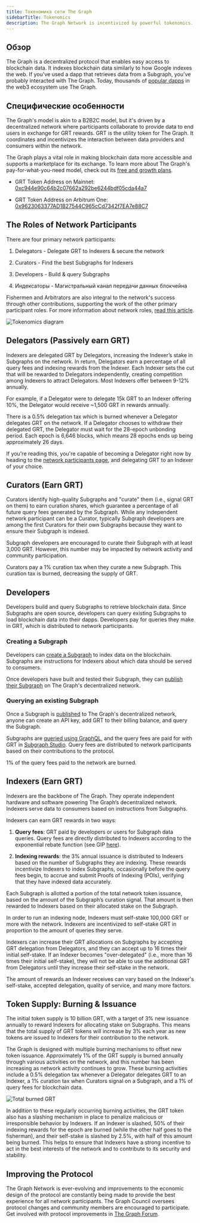 ```yaml
---
title: Токеномика сети The Graph
sidebarTitle: Tokenomics
description: The Graph Network is incentivized by powerful tokenomics. Here’s how GRT, The Graph’s native work utility token, works.
---
```


## Обзор

The Graph is a decentralized protocol that enables easy access to blockchain data. It indexes blockchain data similarly to how Google indexes the web. If you've used a dapp that retrieves data from a Subgraph, you've probably interacted with The Graph. Today, thousands of [popular dapps](https://thegraph.com/explorer) in the web3 ecosystem use The Graph.

## Специфические особенности

The Graph's model is akin to a B2B2C model, but it's driven by a decentralized network where participants collaborate to provide data to end users in exchange for GRT rewards. GRT is the utility token for The Graph. It coordinates and incentivizes the interaction between data providers and consumers within the network.

The Graph plays a vital role in making blockchain data more accessible and supports a marketplace for its exchange. To learn more about The Graph's pay-for-what-you-need model, check out its [free and growth plans](/subgraphs/billing/).

- GRT Token Address on Mainnet: [0xc944e90c64b2c07662a292be6244bdf05cda44a7](https://etherscan.io/token/0xc944e90c64b2c07662a292be6244bdf05cda44a7)

- GRT Token Address on Arbitrum One: [0x9623063377AD1B27544C965cCd7342f7EA7e88C7](https://arbiscan.io/token/0x9623063377ad1b27544c965ccd7342f7ea7e88c7)

## The Roles of Network Participants

There are four primary network participants:

1. Delegators - Delegate GRT to Indexers & secure the network

2. Curators - Find the best Subgraphs for Indexers

3. Developers - Build & query Subgraphs

4. Индексаторы - Магистральный канал передачи данных блокчейна

Fishermen and Arbitrators are also integral to the network's success through other contributions, supporting the work of the other primary participant roles. For more information about network roles, [read this article](https://thegraph.com/blog/the-graph-grt-token-economics/).

![Tokenomics diagram](/img/updated-tokenomics-image.png)

## Delegators (Passively earn GRT)

Indexers are delegated GRT by Delegators, increasing the Indexer’s stake in Subgraphs on the network. In return, Delegators earn a percentage of all query fees and indexing rewards from the Indexer. Each Indexer sets the cut that will be rewarded to Delegators independently, creating competition among Indexers to attract Delegators. Most Indexers offer between 9-12% annually.

For example, if a Delegator were to delegate 15k GRT to an Indexer offering 10%, the Delegator would receive ~1,500 GRT in rewards annually.

There is a 0.5% delegation tax which is burned whenever a Delegator delegates GRT on the network. If a Delegator chooses to withdraw their delegated GRT, the Delegator must wait for the 28-epoch unbonding period. Each epoch is 6,646 blocks, which means 28 epochs ends up being approximately 26 days.

If you're reading this, you're capable of becoming a Delegator right now by heading to the [network participants page](https://thegraph.com/explorer/participants/indexers), and delegating GRT to an Indexer of your choice.

## Curators (Earn GRT)

Curators identify high-quality Subgraphs and "curate" them (i.e., signal GRT on them) to earn curation shares, which guarantee a percentage of all future query fees generated by the Subgraph. While any independent network participant can be a Curator, typically Subgraph developers are among the first Curators for their own Subgraphs because they want to ensure their Subgraph is indexed.

Subgraph developers are encouraged to curate their Subgraph with at least 3,000 GRT. However, this number may be impacted by network activity and community participation.

Curators pay a 1% curation tax when they curate a new Subgraph. This curation tax is burned, decreasing the supply of GRT.

## Developers

Developers build and query Subgraphs to retrieve blockchain data. Since Subgraphs are open source, developers can query existing Subgraphs to load blockchain data into their dapps. Developers pay for queries they make in GRT, which is distributed to network participants.

### Creating a Subgraph

Developers can [create a Subgraph](/developing/creating-a-subgraph/) to index data on the blockchain. Subgraphs are instructions for Indexers about which data should be served to consumers.

Once developers have built and tested their Subgraph, they can [publish their Subgraph](/subgraphs/developing/publishing/publishing-a-subgraph/) on The Graph's decentralized network.

### Querying an existing Subgraph

Once a Subgraph is [published](/subgraphs/developing/publishing/publishing-a-subgraph/) to The Graph's decentralized network, anyone can create an API key, add GRT to their billing balance, and query the Subgraph.

Subgraphs are [queried using GraphQL](/subgraphs/querying/introduction/), and the query fees are paid for with GRT in [Subgraph Studio](https://thegraph.com/studio/). Query fees are distributed to network participants based on their contributions to the protocol.

1% of the query fees paid to the network are burned.

## Indexers (Earn GRT)

Indexers are the backbone of The Graph. They operate independent hardware and software powering The Graph’s decentralized network. Indexers serve data to consumers based on instructions from Subgraphs.

Indexers can earn GRT rewards in two ways:

1. **Query fees**: GRT paid by developers or users for Subgraph data queries. Query fees are directly distributed to Indexers according to the exponential rebate function (see GIP [here](https://forum.thegraph.com/t/gip-0051-exponential-query-fee-rebates-for-indexers/4162)).

2. **Indexing rewards**: the 3% annual issuance is distributed to Indexers based on the number of Subgraphs they are indexing. These rewards incentivize Indexers to index Subgraphs, occasionally before the query fees begin, to accrue and submit Proofs of Indexing (POIs), verifying that they have indexed data accurately.

Each Subgraph is allotted a portion of the total network token issuance, based on the amount of the Subgraph’s curation signal. That amount is then rewarded to Indexers based on their allocated stake on the Subgraph.

In order to run an indexing node, Indexers must self-stake 100,000 GRT or more with the network. Indexers are incentivized to self-stake GRT in proportion to the amount of queries they serve.

Indexers can increase their GRT allocations on Subgraphs by accepting GRT delegation from Delegators, and they can accept up to 16 times their initial self-stake. If an Indexer becomes "over-delegated" (i.e., more than 16 times their initial self-stake), they will not be able to use the additional GRT from Delegators until they increase their self-stake in the network.

The amount of rewards an Indexer receives can vary based on the Indexer's self-stake, accepted delegation, quality of service, and many more factors.

## Token Supply: Burning & Issuance

The initial token supply is 10 billion GRT, with a target of 3% new issuance annually to reward Indexers for allocating stake on Subgraphs. This means that the total supply of GRT tokens will increase by 3% each year as new tokens are issued to Indexers for their contribution to the network.

The Graph is designed with multiple burning mechanisms to offset new token issuance. Approximately 1% of the GRT supply is burned annually through various activities on the network, and this number has been increasing as network activity continues to grow. These burning activities include a 0.5% delegation tax whenever a Delegator delegates GRT to an Indexer, a 1% curation tax when Curators signal on a Subgraph, and a 1% of query fees for blockchain data.

![Total burned GRT](/img/total-burned-grt.jpeg)

In addition to these regularly occurring burning activities, the GRT token also has a slashing mechanism in place to penalize malicious or irresponsible behavior by Indexers. If an Indexer is slashed, 50% of their indexing rewards for the epoch are burned (while the other half goes to the fisherman), and their self-stake is slashed by 2.5%, with half of this amount being burned. This helps to ensure that Indexers have a strong incentive to act in the best interests of the network and to contribute to its security and stability.

## Improving the Protocol

The Graph Network is ever-evolving and improvements to the economic design of the protocol are constantly being made to provide the best experience for all network participants. The Graph Council oversees protocol changes and community members are encouraged to participate. Get involved with protocol improvements in [The Graph Forum](https://forum.thegraph.com/).
